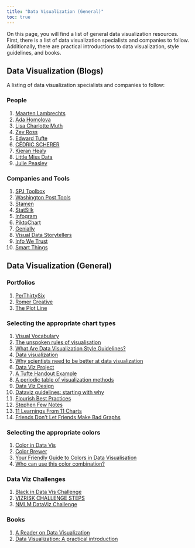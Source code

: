 ---
title: "Data Visualization (General)"
toc: true
---

On this page, you will find a list of general data visualization resources. First, there is a list of data visualization specialists and companies to follow. Additionally, there are practical introductions to data visualization, style guidelines, and books.

## Data Visualization (Blogs)

A listing of data visualization specialists and companies to follow:

### People

1)  [Maarten Lambrechts](https://www.maartenlambrechts.com/)
2)  [Ada Homolova](http://homolova.sk/)
3)  [Lisa Charlotte Muth](https://lisacharlottemuth.com/)
4)  [Zev Ross](http://www.zevross.com/)
5)  [Edward Tufte](https://www.edwardtufte.com/tufte/)
6)  [CÉDRIC SCHERER](https://www.cedricscherer.com/top/links/)
7)  [Kieran Healy](https://kieranhealy.org/)
8)  [Little Miss Data](https://www.littlemissdata.com/)
9)  [Julie Peasley](https://www.juliepeasley.com/)

### Companies and Tools

1)  [SPJ Toolbox](https://www.journaliststoolbox.org/2023/05/25/online_journalism/)
2)  [Washington Post Tools](https://www.storybench.org/35-data-visualization-tools-that-the-washington-post-uses/)
3)  [Stamen](https://stamen.com/)
4)  [StatSilk](https://www.statsilk.com/)
5)  [Infogram](https://infogram.com/)
6)  [PiktoChart](https://piktochart.com/)
7)  [Genially](https://genially.com/)
8) [Visual Data Storytellers](https://infogr8.com/)
9) [Info We Trust](https://infowetrust.com/)
10) [Smart Things](https://www.s-ings.com/)


## Data Visualization (General)

### Portfolios

1)  [PerThirtySix](https://perthirtysix.com/)
2) [Romer Creative](https://romercreative.com/#home)
3) [The Plot Line](https://theplotline.org/)

### Selecting the appropriate chart types

1)  [Visual Vocabulary](http://ft-interactive.github.io/visual-vocabulary/)
2)  [The unspoken rules of visualisation](https://datajournalism.com/read/longreads/the-unspoken-rules-of-visualisation)
3)  [What Are Data Visualization Style Guidelines?](https://medium.com/nightingale/style-guidelines-92ebe166addc)
4)  [Data visualization](https://m2.material.io/design/communication/data-visualization.html)
5)  [Why scientists need to be better at data visualization](https://knowablemagazine.org/article/mind/2019/science-data-visualization)
6)  [Data Viz Project](https://datavizproject.com/)
7)  [A Tufte Handout Example](https://rstudio.github.io/tufte/)
8)  [A periodic table of visualization methods](https://www.visual-literacy.org/periodic_table/periodic_table.html)
9)  [Data Viz Design](https://ericwagner10.notion.site/Data-Viz-Design-fe78e46eb48d44cdb70a3c19b42bbfce)
10) [Dataviz guidelines: starting with why](https://figuresandfigures.substack.com/p/dataviz-guidelines-starting-with)
11) [Flourish Best Practices](https://flourish.studio/blog/dataviz-best-practice/)
12) [Stephen Few Notes](https://www.perceptualedge.com/article-index.php)
13) [11 Learnings From 11 Charts](https://3mw.albert-rapp.de/p/3mw-11-learnings-11-charts)
14) [Friends Don't Let Friends Make Bad Graphs](https://github.com/cxli233/FriendsDontLetFriends)

### Selecting the appropriate colors

1)  [Color in Data Vis](https://blog.datawrapper.de/category/color-in-data-vis/)
2)  [Color Brewer](https://colorbrewer2.org/)
3)  [Your Friendly Guide to Colors in Data Visualisation](https://blog.datawrapper.de/colorguide/)
4)  [Who can use this color combination?](https://www.whocanuse.com/)

### Data Viz Challenges

1)  [Black in Data Vis Challenge](https://www.datavisualizationsociety.org/black-in-data-challenge)
2)  [VIZRISK CHALLENGE STEPS](https://understandrisk.org/vizrisk/steps/#part1)
3)  [NMLM DataViz Challenge](https://www.nnlm.gov/nec/resources/datavizchallenge)

### Books

1)  [A Reader on Data Visualization](https://mschermann.github.io/data_viz_reader/)
2)  [Data Visualization: A practical introduction](https://socviz.co/)
